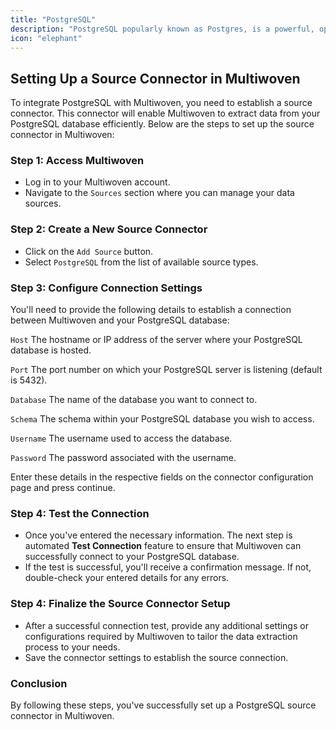 ```yaml
---
title: "PostgreSQL"
description: "PostgreSQL popularly known as Postgres, is a powerful, open-source object-relational database system that uses and extends the SQL language combined with many features that safely store and scale data workloads."
icon: "elephant"
---
```


## Setting Up a Source Connector in Multiwoven

To integrate PostgreSQL with Multiwoven, you need to establish a source connector.
This connector will enable Multiwoven to extract data from your PostgreSQL database efficiently.
Below are the steps to set up the source connector in Multiwoven:

### Step 1: Access Multiwoven

- Log in to your Multiwoven account.
- Navigate to the `Sources` section where you can manage your data sources.

### Step 2: Create a New Source Connector

- Click on the `Add Source` button.
- Select `PostgreSQL` from the list of available source types.

### Step 3: Configure Connection Settings

You'll need to provide the following details to establish a connection between Multiwoven and your PostgreSQL database:

`Host` The hostname or IP address of the server where your PostgreSQL database is hosted.

`Port` The port number on which your PostgreSQL server is listening (default is 5432).

`Database` The name of the database you want to connect to.

`Schema` The schema within your PostgreSQL database you wish to access.

`Username` The username used to access the database.

`Password` The password associated with the username.

Enter these details in the respective fields on the connector configuration page and press continue.

### Step 4: Test the Connection

- Once you've entered the necessary information. The next step is automated **Test Connection** feature to ensure that Multiwoven can successfully connect to your PostgreSQL database.
- If the test is successful, you'll receive a confirmation message. If not, double-check your entered details for any errors.

### Step 4: Finalize the Source Connector Setup

- After a successful connection test, provide any additional settings or configurations required by Multiwoven to tailor the data extraction process to your needs.
- Save the connector settings to establish the source connection.

### Conclusion

By following these steps, you've successfully set up a PostgreSQL source connector in Multiwoven.
